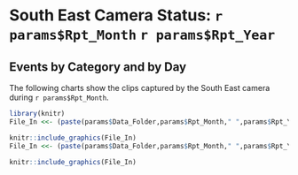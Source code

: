 # South East Camera Status: `r params$Rpt_Month` `r params$Rpt_Year`
  
## Events by Category and by Day
The following charts show the clips captured by the South East camera during `r params$Rpt_Month`.
  
```{r echo = FALSE, out.width='100%'}

library(knitr)
File_In <<- (paste(params$Data_Folder,params$Rpt_Month," ",params$Rpt_Year,"/","Chart_Pareto_",params$Rpt_Year,"_",params$Rpt_Mon,"_south east_.jpg",sep=""))

knitr::include_graphics(File_In)
File_In <<- (paste(params$Data_Folder,params$Rpt_Month," ",params$Rpt_Year,"/","Chart_Daily_Bar_",params$Rpt_Year,"_",params$Rpt_Mon,"_south east_.jpg",sep=""))

knitr::include_graphics(File_In)
```